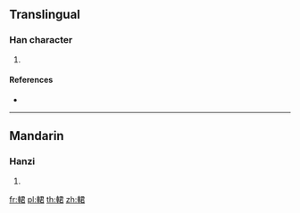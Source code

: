 {{character info/new}}
==Translingual==

===Han character===
{{Han char|rn=159|rad=車|as=07|sn=14|four=57067|canj=JJSKR}}

# {{defn|Han|sort=車07}}

====References====
* {{Han ref|kx=1243.290|dkj=38335|dj=1719.260|hdz=53536.070|uh=8F11|ud=36625|bh=E465|bd=58469}}

----

==Mandarin==

===Hanzi===
{{cmn-hanzi|pin=[[qìng]] ([[qing4]]), [[yǔn]] ([[yun3]])|wg=ch'ing<sup>4</sup>, yün<sup>3</sup>}}

# {{defn|lang=cmn|sort=車07}}

[[fr:輑]]
[[pl:輑]]
[[th:輑]]
[[zh:輑]]